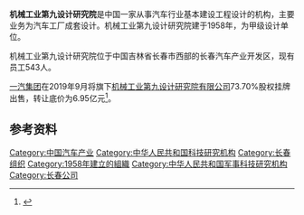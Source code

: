 '''机械工业第九设计研究院'''是中国一家从事汽车行业基本建设工程设计的机构，主要业务为汽车工厂成套设计。机械工业第九设计研究院建于1958年，为甲级设计单位。

机械工业第九设计研究院位于中国吉林省长春市西部的长春汽车产业开发区，现有员工543人。

[[一汽集团|一汽集团]]在2019年9月将旗下[[机械工业第九设计研究院有限公司|机械工业第九设计研究院有限公司]]73.70%股权挂牌出售，转让底价为6.95亿元<ref>{{cite news |title=“弃子”一汽夏利 |url=https://www.yicai.com/news/100643147.html |work=第一财经 |accessdate=2021-04-07 |archive-date=2020-08-12 |archive-url=https://web.archive.org/web/20200812073000/https://www.yicai.com/news/100643147.html |dead-url=no }}</ref>。

==参考资料==
{{refs}}

{{china-org-stub}}
[[Category:中国汽车产业|Category:中国汽车产业]]
[[Category:中华人民共和国科技研究机构|Category:中华人民共和国科技研究机构]]
[[Category:长春组织|Category:长春组织]]
[[Category:1958年建立的組織|Category:1958年建立的組織]]
[[Category:中华人民共和国军事科技研究机构|Category:中华人民共和国军事科技研究机构]]
[[Category:长春公司|Category:长春公司]]